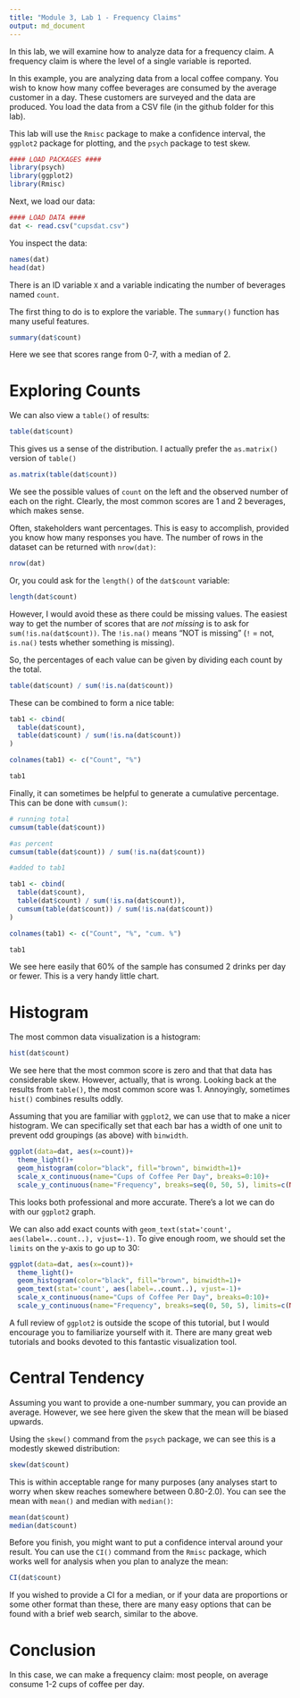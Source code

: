 ```yaml
---
title: "Module 3, Lab 1 - Frequency Claims"
output: md_document
---
```


In this lab, we will examine how to analyze data for a frequency claim. A frequency claim is where the level of a single variable is reported. 

In this example, you are analyzing data from a local coffee company. You wish to know how many coffee beverages are consumed by the average customer in a day. These customers are surveyed and the data are produced. You load the data from a CSV file (in the github folder for this lab).

This lab will use the `Rmisc` package to make a confidence interval, the `ggplot2` package for plotting, and the `psych` package to test skew.

```r
#### LOAD PACKAGES ####
library(psych)
library(ggplot2)
library(Rmisc)
```

Next, we load our data:

```r
#### LOAD DATA ####
dat <- read.csv("cupsdat.csv")
```

You inspect the data:

```r
names(dat)
head(dat)
```

There is an ID variable `X` and a variable indicating the number of beverages named `count`. 

The first thing to do is to explore the variable. The `summary()` function has many useful features. 

```r
summary(dat$count)
```
Here we see that scores range from 0-7, with a median of 2. 

# Exploring Counts

We can also view a `table()` of results: 

```r
table(dat$count)
```
This gives us a sense of the distribution. I actually prefer the `as.matrix()` version of `table()`

```r
as.matrix(table(dat$count))
```
We see the possible values of `count` on the left and the observed number of each on the right. Clearly, the most common scores are 1 and 2 beverages, which makes sense. 

Often, stakeholders want percentages. This is easy to accomplish, provided you know how many responses you have. The number of rows in the dataset can be returned with `nrow(dat)`:
```r
nrow(dat)
```

Or, you could ask for the `length()` of the `dat$count` variable:
```r
length(dat$count)
```

However, I would avoid these as there could be missing values. The easiest way to get the number of scores that are *not missing* is to ask for `sum(!is.na(dat$count))`. The `!is.na()` means "NOT is missing" (`!` = not, `is.na()` tests whether something is missing). 

So, the percentages of each value can be given by dividing each count by the total. 

```r
table(dat$count) / sum(!is.na(dat$count))
```
These can be combined to form a nice table:

```r
tab1 <- cbind(
  table(dat$count),
  table(dat$count) / sum(!is.na(dat$count))
)

colnames(tab1) <- c("Count", "%")

tab1
```

Finally, it can sometimes be helpful to generate a cumulative percentage. This can be done with `cumsum()`:

```r
# running total
cumsum(table(dat$count)) 

#as percent
cumsum(table(dat$count)) / sum(!is.na(dat$count))

#added to tab1

tab1 <- cbind(
  table(dat$count),
  table(dat$count) / sum(!is.na(dat$count)),
  cumsum(table(dat$count)) / sum(!is.na(dat$count))
)

colnames(tab1) <- c("Count", "%", "cum. %")

tab1
```
We see here easily that 60% of the sample has consumed 2 drinks per day or fewer. This is a very handy little chart. 

# Histogram

The most common data visualization is a histogram:

```r
hist(dat$count)
```

We see here that the most common score is zero and that that data has considerable skew. However, actually, that is wrong. Looking back at the results from `table()`, the most common score was 1. Annoyingly, sometimes `hist()` combines results oddly.

Assuming that you are familiar with `ggplot2`, we can use that to make a nicer histogram. We can specifically set that each bar has a width of one unit to prevent odd groupings (as above) with `binwidth`. 

```r
ggplot(data=dat, aes(x=count))+
  theme_light()+
  geom_histogram(color="black", fill="brown", binwidth=1)+
  scale_x_continuous(name="Cups of Coffee Per Day", breaks=0:10)+
  scale_y_continuous(name="Frequency", breaks=seq(0, 50, 5), limits=c(NA, 30))

```

This looks both professional and more accurate. There's a lot we can do with our `ggplot2` graph.

We can also add exact counts with `geom_text(stat='count', aes(label=..count..), vjust=-1)`. To give enough room, we  should set the `limits` on the y-axis to go up to 30:

```r
ggplot(data=dat, aes(x=count))+
  theme_light()+
  geom_histogram(color="black", fill="brown", binwidth=1)+
  geom_text(stat='count', aes(label=..count..), vjust=-1)+
  scale_x_continuous(name="Cups of Coffee Per Day", breaks=0:10)+
  scale_y_continuous(name="Frequency", breaks=seq(0, 50, 5), limits=c(NA, 30))

```

A full review of `ggplot2` is outside the scope of this tutorial, but I would encourage you to familiarize yourself with it. There are many great web tutorials and books devoted to this fantastic visualization tool.

# Central Tendency

Assuming you want to provide a one-number summary, you can provide an average. However, we see here given the skew that the mean will be biased upwards. 

Using the `skew()` command from the `psych` package, we can see this is a modestly skewed distribution:

```r
skew(dat$count)
```

This is within acceptable range for many purposes (any analyses start to worry when skew reaches somewhere between 0.80-2.0). You can see the mean with `mean()` and median with `median()`:

```r
mean(dat$count)
median(dat$count)
```

Before you finish, you might want to put a confidence interval around your result. You can use the `CI()` command from the `Rmisc` package, which works well for analysis when you plan to analyze the mean:

```r
CI(dat$count)
```

If you wished to provide a CI for a median, or if your data are proportions or some other format than these, there are many easy options that can be found with a brief web search, similar to the above. 

# Conclusion

In this case, we can make a frequency claim: most people, on average consume 1-2 cups of coffee per day. 
